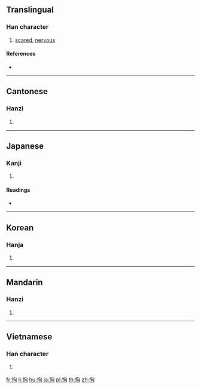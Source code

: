 ==Translingual==

===Han character===
{{Han char|rn=61|rad=心|as=06|sn=9|four=97020|canj=PPUK|ids=⿰忄匈}}

# [[scared]], [[nervous]]

====References====
* {{Han ref|kx=0384.300|dkj=10573|dj=0715.130|hdz=42298.010|uh=605F|ud=24671|bh=CECC|bd=52940}}

----

==Cantonese==

===Hanzi===
{{yue-hanzi|jyut=hung1|y=hung1}}

# {{defn|lang=yue|sort=心06}}

----

==Japanese==

===Kanji===
{{ja-kanji|grade=|rs=心06}}

# {{defn|lang=ja|sort=心06}}

====Readings====
* {{ja-readings|on=[[きょう]] (kyō)|kun=[[おそれる]] (osoreru)}}

----

==Korean==

===Hanja===
{{ko-hanja|hangeul=흉|eumhun=|rv=hyung|mr=hyung|y=hyung}}

# {{defn|lang=ko|sort=心06}}

----

==Mandarin==

===Hanzi===
{{cmn-hanzi|pin=[[xiōng]] ([[xiong1]])|wg=hsiung<sup>1</sup>}}

# {{defn|lang=cmn|sort=心06}}

----

==Vietnamese==

===Han character===
{{vi-readings|rs=心06|hanviet=hung}}

# {{defn|lang=vi|sort=心06}}

[[fr:恟]]
[[li:恟]]
[[hu:恟]]
[[ja:恟]]
[[pl:恟]]
[[th:恟]]
[[zh:恟]]